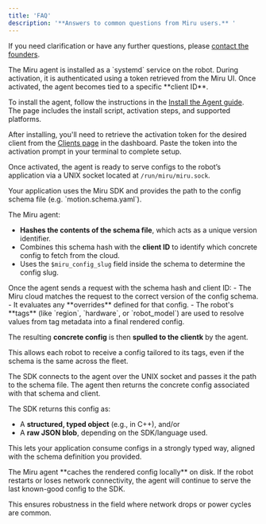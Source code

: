 ```yaml
---
title: 'FAQ'
description: '**Answers to common questions from Miru users.** '
---
```

If you need clarification or have any further questions, please [contact the founders](mailto:founders@miruml.com).

<Accordion title="1. How does the Miru agent work and how do I install it?">
The Miru agent is installed as a `systemd` service on the robot. During activation, it is authenticated using a token retrieved from the Miru UI. Once activated, the agent becomes tied to a specific **client ID**.

To install the agent, follow the instructions in the [Install the Agent guide](https://docs.miruml.com/docs/agent-sdk/install-agent). The page includes the install script, activation steps, and supported platforms.

After installing, you'll need to retrieve the activation token for the desired client from the [Clients page](https://configs.miruml.com/clients) in the dashboard. Paste the token into the activation prompt in your terminal to complete setup.

Once activated, the agent is ready to serve configs to the robot’s application via a UNIX socket located at `/run/miru/miru.sock`.
</Accordion>

<Accordion title="2. How does the Miru agent determine which config to fetch?">
Your application uses the Miru SDK and provides the path to the config schema file (e.g. `motion.schema.yaml`).

The Miru agent:
- **Hashes the contents of the schema file**, which acts as a unique version identifier.
- Combines this schema hash with the **client ID** to identify which concrete config to fetch from the cloud.
- Uses the `$miru_config_slug` field inside the schema to determine the config slug.
</Accordion>

<Accordion title="3. What happens in the Miru cloud when a robot asks for a config?">
Once the agent sends a request with the schema hash and client ID:
- The Miru cloud matches the request to the correct version of the config schema.
- It evaluates any **overrides** defined for that config.
- The robot's **tags** (like `region`, `hardware`, or `robot_model`) are used to resolve values from tag metadata into a final rendered config.

The resulting **concrete config** is then **spulled to the clientk** by the agent.

This allows each robot to receive a config tailored to its tags, even if the schema is the same across the fleet.
</Accordion>

<Accordion title="4. How does my application use the config from the agent?">
The SDK connects to the agent over the UNIX socket and passes it the path to the schema file. The agent then returns the concrete config associated with that schema and client.

The SDK returns this config as:
- A **structured, typed object** (e.g., in C++), and/or
- A **raw JSON blob**, depending on the SDK/language used.

This lets your application consume configs in a strongly typed way, aligned with the schema definition you provided.
</Accordion>

<Accordion title="5. What happens if the robot goes offline or restarts?">
The Miru agent **caches the rendered config locally** on disk. If the robot restarts or loses network connectivity, the agent will continue to serve the last known-good config to the SDK.

This ensures robustness in the field where network drops or power cycles are common.
</Accordion>
